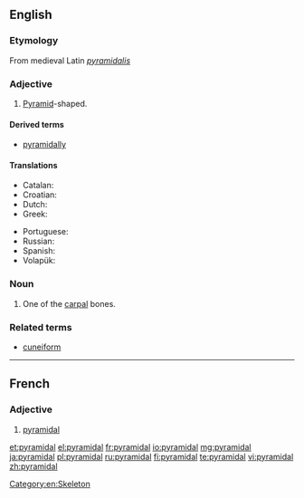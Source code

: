 ==English==

===Etymology===
From medieval Latin ''[[pyramidalis]]''

===Adjective===
{{en-adj|-}}

# {{geometry}} [[pyramid|Pyramid]]-shaped.

====Derived terms====
* [[pyramidally]]

====Translations====
{{trans-top|pyramid-shaped}}
* Catalan: {{t-|ca|piramidal}}
* Croatian: {{t-|hr|piramidalan|alt=pȉramidālan}}
* Dutch: {{t-|nl|piramidaal}}
* Greek: {{t+|el|πυραμιδικός|m|tr=pyramidikós}}
{{trans-mid}}
* Portuguese: {{t+|pt|piramidal}}
* Russian: {{t+|ru|пирамидальный|sc=Cyrl|tr=piramidál'nyj}}
* Spanish: {{t-|es|piramidal}}
* Volapük: {{t+|vo|piramidik}}
{{trans-bottom}}

===Noun===
{{en-noun}}

# {{anatomy}} One of the [[carpal]] bones.

===Related terms===
* [[cuneiform]]

[[Category:en:Skeleton]]

----

==French==

===Adjective===
{{fr-adj|mp=pyramidaux}}

# [[#English|pyramidal]]

[[et:pyramidal]]
[[el:pyramidal]]
[[fr:pyramidal]]
[[io:pyramidal]]
[[mg:pyramidal]]
[[ja:pyramidal]]
[[pl:pyramidal]]
[[ru:pyramidal]]
[[fi:pyramidal]]
[[te:pyramidal]]
[[vi:pyramidal]]
[[zh:pyramidal]]